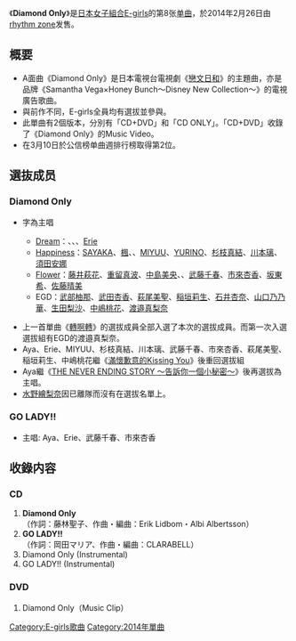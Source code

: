 {{unreferenced|time=2014-08-26T17:27:53+00:00}}
{{Infobox Single
| Name           = Diamond Only
| Cover          = E-girls - Diamond Only DVD.jpg
| Artist         = [[E-girls|E-girls]]
| Album          = [[COLORFUL_POP|COLORFUL POP]]
| A-side         = Diamond Only
| B-side         = GO LADY!!
| Released       = 2014年2月26日
| Format         = [[單曲|單曲]]
| Recorded       = 2014年<br/>{{JPN}}
| Genre          = [[J-POP|J-POP]]
| Lenght         =
| Label          = [[rhythm_zone|rhythm zone]]
| Writer         = 
| Producer       = 
| Certification  = 
| Chart position = * 週間最高排名第2位<small>（[[Oricon公信榜|Oricon]]）</small>
* 2014年2月度月排名第6名
| Last single    = [[轉啊轉|轉啊轉]]<br/>（2013年）
| This single    = '''Diamond Only'''<br/>（2014年）
| Next single    = [[E.G._Anthem_-WE_ARE_VENUS-|E.G. Anthem -WE ARE VENUS-]]<br/>（2014年）
| Misc           =
}}

《'''Diamond Only'''》是[[日本|日本]][[女子組合|女子組合]][[E-girls|E-girls]]的第8张[[单曲|单曲]]，於2014年2月26日由[[rhythm_zone|rhythm zone]]发售。

== 概要 ==
* A面曲《Diamond Only》是日本電視台電視劇《[[戀文日和|戀文日和]]》的主題曲，亦是品牌《Samantha Vega×Honey Bunch〜Disney New Collection〜》的電視廣告歌曲。
* 與前作不同，E-girls全員均有選拔並參與。
* 此單曲有2個版本，分別有「CD+DVD」和「CD ONLY」。「CD+DVD」收錄了《Diamond Only》的Music Video。
* 在3月10日於公信榜单曲週排行榜取得第2位。

== 選抜成员 ==
===Diamond Only===
* {{Highlight|螢光|yellow}}字為主唱
** [[Dream_(日本音樂團體)|Dream]]：{{highlight|[[西田靜香|Shizuka]]|yellow}}、{{highlight|[[高本彩|Aya]]|yellow}}、{{highlight|[[中島麻未|Ami]]|yellow}}、[[阿部繪里惠|Erie]]
** [[Happiness_(組合)|Happiness]]：[[SAYAKA|SAYAKA]]、[[土橋楓|楓]]、{{highlight|[[藤井夏戀|藤井夏戀]]|yellow}}、[[有磯實結|MIYUU]]、[[鈴木結莉乃|YURINO]]、[[杉枝真結|杉枝真結]]、[[川本璃|川本璃]]、[[須田安娜|須田安娜]]
** [[Flower|Flower]]：[[藤井萩花|藤井萩花]]、[[重留真波|重留真波]]、[[中島美央|中島美央]]、{{highlight|[[鷲尾伶菜|鷲尾伶菜]]|yellow}}、[[武藤千春|武藤千春]]、[[市來杏香|市來杏香]]、[[坂東希|坂東希]]、[[佐藤晴美|佐藤晴美]]
** EGD：[[武部柚那|武部柚那]]、[[武田杏香|武田杏香]]、[[萩尾美聖|萩尾美聖]]、[[稲垣莉生|稲垣莉生]]、[[石井杏奈|石井杏奈]]、[[山口乃乃華|山口乃乃華]]、[[生田梨沙|生田梨沙]]、[[中嶋桃花|中嶋桃花]]、[[渡邉真梨奈|渡邉真梨奈]]

* 上一首單曲《[[轉啊轉|轉啊轉]]》的選拔成員全部入選了本次的選拔成員。而第一次入選選拔組有EGD的渡邉真梨奈。
* Aya、Erie、MIYUU、杉枝真結、川本璃、武藤千春、市來杏香、萩尾美聖、稲垣莉生、中嶋桃花繼《[[滿懷歉意的Kissing_You|滿懷歉意的Kissing You]]》後重回選拔組
* Aya繼《[[THE_NEVER_ENDING_STORY|THE NEVER ENDING STORY ～告訴你一個小秘密～]]》後再選拔為主唱。
* [[水野繪梨奈|水野繪梨奈]]因已離隊而沒有在選拔名單上。

===GO LADY!!===
* 主唱: Aya、Erie、武藤千春、市來杏香

== 收錄内容 ==
===CD===
# '''Diamond Only'''<br/>（作詞：藤林聖子、作曲・編曲：Erik Lidbom・Albi Albertsson）
# '''GO LADY!!'''<br/>（作詞：岡田マリア、作曲・編曲：CLARABELL）
# Diamond Only (Instrumental)
# GO LADY!! (Instrumental)

===DVD===
# Diamond Only（Music Clip）




{{E-girls}}

{{DEFAULTSORT:Diamond Only}}
[[Category:E-girls歌曲|Category:E-girls歌曲]]
[[Category:2014年單曲|Category:2014年單曲]]


</noinclude>